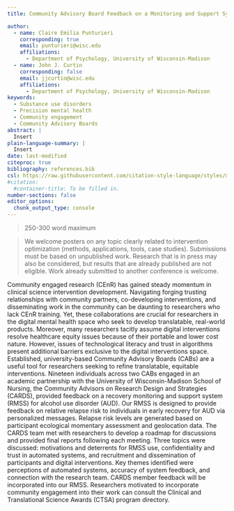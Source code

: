 ```yaml
---
title: Community Advisory Board Feedback on a Monitoring and Support System for Alcohol Use Disorder: A Model for Equitable Intervention Development.

author:
  - name: Claire Emilia Punturieri 
    corresponding: true
    email: punturieri@wisc.edu
    affiliations:
      - Department of Psychology, University of Wisconsin-Madison
  - name: John J. Curtin 
    corresponding: false
    email: jjcurtin@wisc.edu
    affiliations:
      - Department of Psychology, University of Wisconsin-Madison 
keywords:
  - Substance use disorders
  - Precision mental health 
  - Community engagement
  - Community Advisory Boards
abstract: |
  Insert
plain-language-summary: |
  Insert
date: last-modified
citeproc: true
bibliography: references.bib
csl: https://raw.githubusercontent.com/citation-style-language/styles/master/apa.csl
#citation:
  #container-title: To be filled in. 
number-sections: false 
editor_options: 
  chunk_output_type: console
---
```


> 250-300 word maximum

> We welcome posters on any topic clearly related to intervention optimization (methods, applications, tools, case studies). Submissions must be based on unpublished work. Research that is in press may also be considered, but results that are already published are not eligible. Work already submitted to another conference is welcome.

Community engaged research (CEnR) has gained steady momentum in clinical science intervention development. Navigating forging trusting relationships with community partners, co-developing interventions, and disseminating work in the community can be daunting to researchers who lack CEnR training. Yet, these collaborations are crucial for researchers in the digital mental health space who seek to develop translatable, real-world products. Moreover, many researchers tacitly assume digital interventions resolve healthcare equity issues because of their portable and lower cost nature. However, issues of technological literacy and trust in algorithms present additional barriers exclusive to the digital interventions space. Established, university-based Community Advisory Boards (CABs) are a useful tool for researchers seeking to refine translatable, equitable interventions. Nineteen individuals across two CABs engaged in an academic partnership with the University of Wisconsin-Madison School of Nursing, the Community Advisors on Research Design and Strategies (CARDS), provided feedback on a recovery monitoring and support system (RMSS) for alcohol use disorder (AUD). Our RMSS is designed to provide feedback on relative relapse risk to individuals in early recovery for AUD via personalized messages. Relapse risk levels are generated based on participant ecological momentary assessment and geolocation data. The CARDS team met with researchers to develop a roadmap for discussions and provided final reports following each meeting. Three topics were discussed: motivations and deterrents for RMSS use, confidentiality and trust in automated systems, and recruitment and dissemination of participants and digital interventions. Key themes identified were perceptions of automated systems, accuracy of system feedback, and connection with the research team. CARDS member feedback will be incorporated into our RMSS. Researchers motivated to incorporate community engagement into their work can consult the Clinical and Translational Science Awards (CTSA) program directory.


